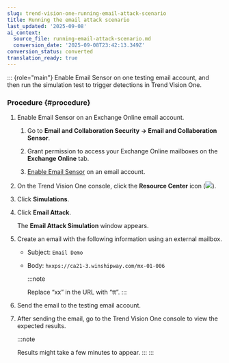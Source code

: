 ```yaml
---
slug: trend-vision-one-running-email-attack-scenario
title: Running the email attack scenario
last_updated: '2025-09-08'
ai_context:
  source_file: running-email-attack-scenario.md
  conversion_date: '2025-09-08T23:42:13.349Z'
conversion_status: converted
translation_ready: true
---
```


::: {role="main"}
Enable Email Sensor on one testing email account, and then run the simulation test to trigger detections in Trend Vision One.

### Procedure {#procedure}

1.  Enable Email Sensor on an Exchange Online email account.

    1.  Go to **Email and Collaboration Security → Email and Collaboration Sensor**.

    2.  Grant permission to access your Exchange Online mailboxes on the **Exchange Online** tab.

    3.  [Enable Email Sensor](managing-email-sensor-detection.mdx) on an email account.

2.  On the Trend Vision One console, click the **Resource Center** icon (![](/images/resourceCenter=73b1d431-813b-467c-8098-62f12bb6e2af.webp)).

3.  Click **Simulations**.

4.  Click **Email Attack**.

    The **Email Attack Simulation** window appears.

5.  Create an email with the following information using an external mailbox.

    - Subject: `Email Demo`

    - Body: `hxxps://ca21-3.winshipway.com/mx-01-006`

      :::note

      Replace “xx” in the URL with “tt”.
      :::

6.  Send the email to the testing email account.

7.  After sending the email, go to the Trend Vision One console to view the expected results.

    :::note

    Results might take a few minutes to appear.
    :::
:::
